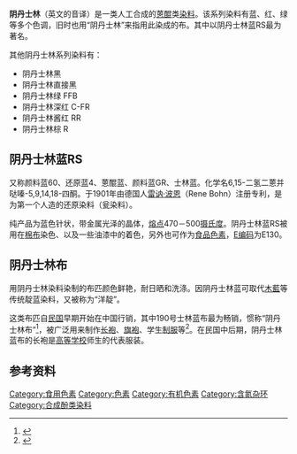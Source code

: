 {{Chembox
| verifiedrevid = 402175764
|  ImageFile_Ref = {{chemboximage|correct|??}}
| ImageFile = Indanthren.svg
|  ImageSize = 220px
|  ImageName = 键线式
|  ImageFile1 = Indanthrone-3D-balls.png
|  ImageSize1 = 240px
|  ImageName1 = 球棒模型
| IUPACName = 
| PIN = 
| OtherNames = 
| Section1 = {{Chembox Identifiers
|  ChemSpiderID_Ref = {{chemspidercite|correct|chemspider}}
| ChemSpiderID = 6435
| InChI = 1/C28H14N2O4/c31-25-13-5-1-3-7-15(13)27(33)21-17(25)9-11-19-23(21)29-20-12-10-18-22(24(20)30-19)28(34)16-8-4-2-6-14(16)26(18)32/h1-12,29-30H
| InChIKey = UHOKSCJSTAHBSO-UHFFFAOYAY
| StdInChI_Ref = {{stdinchicite|correct|chemspider}}
| StdInChI = 1S/C28H14N2O4/c31-25-13-5-1-3-7-15(13)27(33)21-17(25)9-11-19-23(21)29-20-12-10-18-22(24(20)30-19)28(34)16-8-4-2-6-14(16)26(18)32/h1-12,29-30H
| StdInChIKey_Ref = {{stdinchicite|correct|chemspider}}
| StdInChIKey = UHOKSCJSTAHBSO-UHFFFAOYSA-N
| CASNo_Ref = {{cascite|correct|CAS}}
| CASNo = 81-77-6
|  PubChem = 6690
|  SMILES = O=C6c5c4Nc3c(c2C(=O)c1ccccc1C(=O)c2cc3)Nc4ccc5C(=O)c7ccccc67
|  Beilstein = 367131
  }}
| Section2 = {{Chembox Properties
|  C = 28 | H = 14 | N = 2 | O = 4
|  Appearance = 
|  Density = 1.6 g/ml
|  MeltingPt = 
|  BoilingPt = 
|  Solubility = 不可溶
  }}
| Section3 = {{Chembox Hazards
|  MainHazards = 
|  FlashPt = 
|  Autoignition = 
  }}
}}

'''阴丹士林'''（英文{{lang|en|Indanthrene}}的音译）是一类人工合成的[[蒽醌|蒽醌]]类[[染料|染料]]。该系列染料有蓝、红、绿等多个色调，旧时也用“阴丹士林”来指用此染成的布。其中以阴丹士林蓝RS最为著名。

其他阴丹士林系列染料有：
* 阴丹士林黑
* 阴丹士林直接黑
* 阴丹士林绿 FFB
* 阴丹士林深红 C-FR
* 阴丹士林酱红 RR
* 阴丹士林棕 R

== 阴丹士林蓝RS ==
又称颜料蓝60、还原蓝4、蒽醌蓝、颜料蓝GR、士林蓝。化学名6,15-二氢二蒽并哒嗪-5,9,14,18-四酮。于1901年由德国人[[雷讷·波恩|雷讷·波恩]]（Rene Bohn）注册专利，是为第一个人造的还原染料（瓮染料）。

纯产品为蓝色针状，带金属光泽的晶体，[[熔点|熔点]]470－500[[摄氏度|摄氏度]]。阴丹士林蓝RS被用在[[棉布|棉布]]染色、以及一些油漆中的着色，另外也可作为[[食品色素|食品色素]]，[[E编码|E编码]]为E130。{{SMILESCAS|CAS=81-77-6|SMILES=O=C(C(C(NC (C=CC(C(C7=C6 C=CC=C7)=O)=C5 C6=O)=C5N4)=C4 C=C3)=C3C2=O) C1=C2C=CC=C1}}
== 阴丹士林布 ==
用阴丹士林染料染制的布匹颜色鲜艳，耐日晒和洗涤。因阴丹士林蓝可取代[[木藍|木藍]]等传统靛蓝染料，又被称为“洋靛”。

这类布匹自[[中華民國|民国]]早期开始在中国行销，其中190号士林蓝布最为畅销，惯称“阴丹士林布”<ref>{{cite web|url=http://www.shtong.gov.cn/dfz_web/DFZ/Info?idnode=56768&tableName=userobject1a&id=49888|title=上海纺织工业志／第三篇 工艺设备／第二章 印染／第二节 染色|publisher=上海市地方志办公室|accessdate=2019-11-23}}</ref>，被广泛用来制作[[长袍|长袍]]、[[旗袍|旗袍]]、学生[[制服|制服]]等<ref>{{cite web|url=http://www.shtong.gov.cn/dfz_web/DFZ/Info?idnode=79282&tableName=userobject1a&id=104156|title=上海通志／第十七卷 工业（上）／第四章 纺织工业／第三节 印染|publisher=上海市地方志办公室|accessdate=2019-11-23}}</ref>。在民国中后期，阴丹士林蓝布的长袍是[[高等学校|高等学校]]师生的代表服装。

== 参考资料 ==
{{reflist}}

{{Authority control}}
[[Category:食用色素|Category:食用色素]]
[[Category:色素|Category:色素]]
[[Category:有机色素|Category:有机色素]]
[[Category:含氮杂环|Category:含氮杂环]]
[[Category:合成酚类染料|Category:合成酚类染料]]
